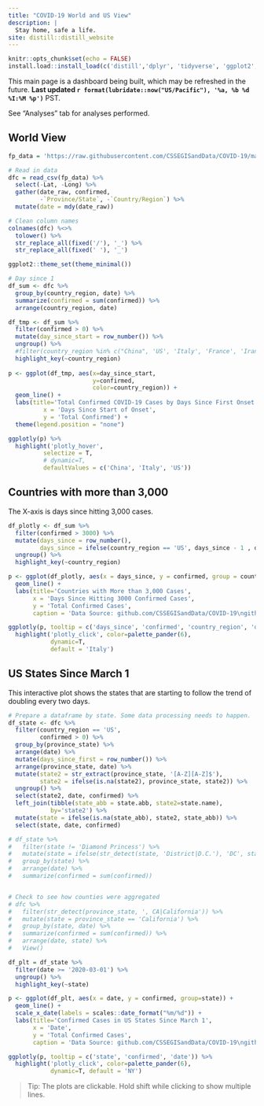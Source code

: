 ```yaml
---
title: "COVID-19 World and US View"
description: |
  Stay home, safe a life.
site: distill::distill_website
---
```


```r
knitr::opts_chunk$set(echo = FALSE)
install.load::install_load(c('distill','dplyr', 'tidyverse', 'ggplot2', 'plotly', 'rmarkdown', 'magrittr', 'RCurl', 'lubridate', 'DT', 'ggthemes'))
```

This main page is a dashboard being built, which may be refreshed in the future. **Last updated `r format(lubridate::now("US/Pacific"), '%a, %b %d %I:%M %p')`** PST.

See "Analyses" tab for analyses performed.

## World View
```r
fp_data = 'https://raw.githubusercontent.com/CSSEGISandData/COVID-19/master/csse_covid_19_data/csse_covid_19_time_series/time_series_19-covid-Confirmed.csv'

# Read in data
dfc = read_csv(fp_data) %>%
  select(-Lat, -Long) %>%
  gather(date_raw, confirmed, 
         -`Province/State`, -`Country/Region`) %>%
  mutate(date = mdy(date_raw))

# Clean column names
colnames(dfc) %<>% 
  tolower() %>% 
  str_replace_all(fixed('/'), '_') %>%
  str_replace_all(fixed(' '), '_')

ggplot2::theme_set(theme_minimal())
```

```r
# Day since 1
df_sum <- dfc %>%
  group_by(country_region, date) %>%
  summarize(confirmed = sum(confirmed)) %>%  
  arrange(country_region, date)

df_tmp <- df_sum %>%
  filter(confirmed > 0) %>%
  mutate(day_since_start = row_number()) %>%
  ungroup() %>%
  #filter(country_region %in% c("China", 'US', 'Italy', 'France', 'Iran')) %>% #View
  highlight_key(~country_region) 
  
p <- ggplot(df_tmp, aes(x=day_since_start, 
                        y=confirmed, 
                        color=country_region)) +
  geom_line() +
  labs(title='Total Confirmed COVID-19 Cases by Days Since First Onset',
          x = 'Days Since Start of Onset',
          y = 'Total Confirmed') + 
  theme(legend.position = "none")

ggplotly(p) %>% 
  highlight('plotly_hover', 
          selectize = T, 
          # dynamic=T,
          defaultValues = c('China', 'Italy', 'US'))
```

## Countries with more than 3,000
The X-axis is days since hitting 3,000 cases.

```r
df_plotly <- df_sum %>%
  filter(confirmed > 3000) %>%
  mutate(days_since = row_number(),
         days_since = ifelse(country_region == 'US', days_since - 1 , days_since)) %>%
  ungroup() %>%
  highlight_key(~country_region)

p <- ggplot(df_plotly, aes(x = days_since, y = confirmed, group = country_region, text = date), color = palette_pander(7)[7]) +
  geom_line() +
  labs(title='Countries with More than 3,000 Cases',
       x = 'Days Since Hitting 3000 Confirmed Cases',
       y = 'Total Confirmed Cases',
       caption = 'Data Source: github.com/CSSEGISandData/COVID-19\ngithub.com/bryanwhiting/covid19')

ggplotly(p, tooltip = c('days_since', 'confirmed', 'country_region', 'date')) %>% 
  highlight('plotly_click', color=palette_pander(6),
            dynamic=T,
            default = 'Italy')
```

## US States Since March 1
This interactive plot shows the states that are starting to follow the trend of doubling every two days.

```r
# Prepare a dataframe by state. Some data processing needs to happen.
df_state <- dfc %>%
  filter(country_region == 'US',
         confirmed > 0) %>%
  group_by(province_state) %>%
  arrange(date) %>%
  mutate(days_since_first = row_number()) %>%
  arrange(province_state, date) %>%
  mutate(state2 = str_extract(province_state, '[A-Z][A-Z]$'),
         state2 = ifelse(is.na(state2), province_state, state2)) %>%
  ungroup() %>%
  select(state2, date, confirmed) %>%
  left_join(tibble(state_abb = state.abb, state2=state.name),
            by='state2') %>%
  mutate(state = ifelse(is.na(state_abb), state2, state_abb)) %>%
  select(state, date, confirmed)

# df_state %>%
#   filter(state != 'Diamond Princess') %>%
#   mutate(state = ifelse(str_detect(state, 'District|D.C.'), 'DC', state)) %>%
#   group_by(state) %>%
#   arrange(date) %>%
#   summarize(confirmed = sum(confirmed))


# Check to see how counties were aggregated
# dfc %>%
#   filter(str_detect(province_state, ', CA|California')) %>%
#   mutate(state = province_state == 'California') %>%
#   group_by(state, date) %>%
#   summarize(confirmed = sum(confirmed)) %>%
#   arrange(date, state) %>%
#   View()

df_plt = df_state %>%
  filter(date >= '2020-03-01') %>%
  ungroup() %>%
  highlight_key(~state)

p <- ggplot(df_plt, aes(x = date, y = confirmed, group=state)) +
  geom_line() + 
  scale_x_date(labels = scales::date_format("%m/%d")) +
  labs(title='Confirmed Cases in US States Since March 1',
       x = 'Date',
       y = 'Total Confirmed Cases',
       caption = 'Data Source: github.com/CSSEGISandData/COVID-19\ngithub.com/bryanwhiting/covid19')

ggplotly(p, tooltip = c('state', 'confirmed', 'date')) %>% 
  highlight('plotly_click', color=palette_pander(6),
            dynamic=T, default = 'NY')
```
> Tip: The plots are clickable. Hold shift while clicking to show multiple lines.

